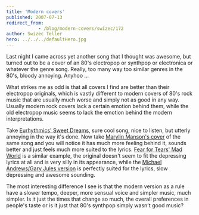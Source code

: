 ```yaml
---
title: 'Modern covers'
published: 2007-07-13
redirect_from: 
            - /blog/modern-covers/swizec/172
author: Swizec Teller
hero: ../../../defaultHero.jpg
---
```

Last night I came across yet another song that I thought was awesome, but turned out to be a cover of an 80's electropop or synthpop or electronica or whatever the genre song. Really, too many way too similar genres in the 80's, bloody annoying. Anyhoo ...

What strikes me as odd is that all covers I find are better than their electropop originals, which is vastly different to modern covers of 80's rock music that are usually much worse and simply not as good in any way. Usually modern rock covers lack a certain emotion behind them, while the old electropop music seems to lack the emotion behind the modern interpretations.

Take [Eurhythmics' Sweet Dreams](http://youtube.com/watch?v=OufZbzsUtIo), sure cool song, nice to listen, but utterly annoying in the way it's done. Now take [Marylin Manson's cover](http://youtube.com/watch?v=3iuve2OjY_8) of the same song and you will notice it has much more feeling behind it, sounds better and just feels much more suited to the lyrics. [Fear for Tears' Mad World](http://youtube.com/watch?v=4NAPw8N5vM8) is a similar example, the original doesn't seem to fit the depressing lyrics at all and is very silly in its appearance, while the [Michael Andrews/Gary Jules version](http://youtube.com/watch?v=v52Igdotisk) is perfectly suited for the lyrics, slow depressing and awesome sounding.

The most interesting difference I see is that the modern version as a rule have a slower tempo, deeper, more sensual voice and simpler music, much simpler. Is it just the times that change so much, the overall preferences in people's taste or is it just that 80's synthpop simply wasn't good music?